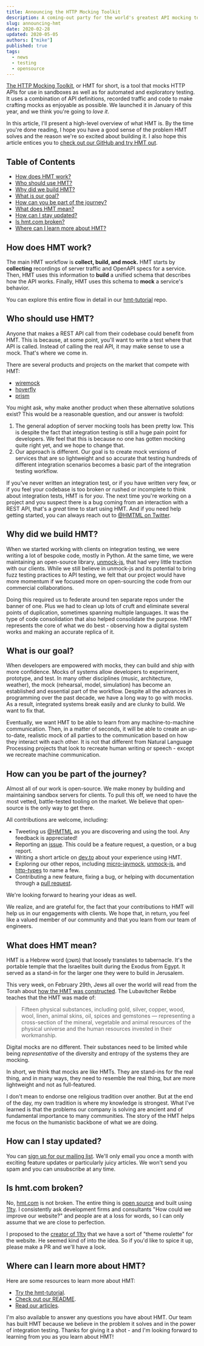 ```yaml
---
title: Announcing the HTTP Mocking Toolkit
description: A coming-out party for the world's greatest API mocking tool that no one has ever heard of. Yet.
slug: announcing-hmt
date: 2020-02-28
updated: 2020-05-05
authors: ["mike"]
published: true
tags:
  - news
  - testing
  - opensource
---
```


[The HTTP Mocking Toolkit](https://github.com/meeshkan/hmt), or HMT for short, is a tool that mocks HTTP APIs for use in sandboxes as well as for automated and exploratory testing. It uses a combination of API definitions, recorded traffic and code to make crafting mocks as enjoyable as possible. We launched it in January of this year, and we think you're going to _love it_.

In this article, I'll present a high-level overview of what HMT is. By the time you're done reading, I hope you have a good sense of the problem HMT solves and the reason we're so excited about building it. I also hope this article entices you to [check out our GitHub and try HMT out](https://github.com/meeshkan/hmt).

## Table of Contents

- [How does HMT work?](#how-does-hmt-work)
- [Who should use HMT?](#who-should-use-hmt)
- [Why did we build HMT?](#why-did-we-build-hmt)
- [What is our goal?](#what-is-our-goal)
- [How can you be part of the journey?](#how-can-you-be-part-of-the-journey)
- [What does HMT mean?](#what-does-hmt-mean)
- [How can I stay updated?](#how-can-i-stay-updated)
- [Is hmt.com broken?](#is-hmtcom-broken)
- [Where can I learn more about HMT?](#where-can-i-learn-more-about-hmt)

## How does HMT work?

The main HMT workflow is **collect, build, and mock.** HMT starts by **collecting** recordings of server traffic and OpenAPI specs for a service. Then, HMT uses this information to **build** a unified schema that describes how the API works. Finally, HMT uses this schema to **mock** a service's behavior.

You can explore this entire flow in detail in our [hmt-tutorial](https://github.com/meeshkan/hmt-tutorial) repo.

## Who should use HMT?

Anyone that makes a REST API call from their codebase could benefit from HMT. This is because, at some point, you'll want to write a test where that API is called. Instead of calling the real API, it may make sense to use a mock. That's where we come in.

There are several products and projects on the market that compete with HMT:

- [wiremock](https://github.com/tomakehurst/wiremock)
- [hoverfly](https://github.com/SpectoLabs/hoverfly)
- [prism](https://github.com/stoplightio/prism)

You might ask, why make another product when these alternative solutions exist? This would be a reasonable question, and our answer is twofold:

1. The general adoption of server mocking tools has been pretty low. This is despite the fact that integration testing is still a huge pain point for developers. We feel that this is because no one has gotten mocking quite right yet, and we hope to change that.
1. Our approach is different. Our goal is to create mock versions of services that are so lightweight and so accurate that testing hundreds of different integration scenarios becomes a basic part of the integration testing workflow.

If you've never written an integration test, or if you have written very few, or if you feel your codebase is too broken or rushed or incomplete to think about integration tests, HMT is for _you_. The next time you're working on a project and you suspect there is a bug coming from an interaction with a REST API, that's a _great_ time to start using HMT. And if you need help getting started, you can always reach out to [@HMTML on Twitter](https://twitter.com/HMTML).

## Why did we build HMT?

When we started working with clients on integration testing, we were writing a lot of bespoke code, mostly in Python. At the same time, we were maintaining an open-source library, [unmock-js](https://github.com/meeshkan/unmock.js), that had very little traction with our clients. While we still believe in unmock-js and its potential to bring fuzz testing practices to API testing, we felt that our project would have more momentum if we focused more on open-sourcing the code from our commercial collaborations.

Doing this required us to federate around ten separate repos under the banner of one. Plus we had to clean up lots of cruft and eliminate several points of duplication, sometimes spanning multiple languages. It was the type of code consolidation that also helped consolidate the purpose. HMT represents the core of what we do best - observing how a digital system works and making an accurate replica of it.

## What is our goal?

When developers are empowered with mocks, they can build and ship with more confidence. Mocks of systems allow developers to experiment, prototype, and test. In many other disciplines (music, architecture, weather), the mock (rehearsal, model, simulation) has become an established and essential part of the workflow. Despite all the advances in programming over the past decade, we have a long way to go with mocks. As a result, integrated systems break easily and are clunky to build. We want to fix that.

Eventually, we want HMT to be able to learn from any machine-to-machine communication. Then, in a matter of seconds, it will be able to create an up-to-date, realistic mock of all parties to the communication based on how they interact with each other. It is not that different from Natural Language Processing projects that look to recreate human writing or speech - except we recreate machine communication.

## How can you be part of the journey?

Almost all of our work is open-source. We make money by building and maintaining sandbox servers for clients. To pull this off, we need to have the most vetted, battle-tested tooling on the market. We believe that open-source is the only way to get there.

All contributions are welcome, including:

- Tweeting us [@HMTML](https://twitter.com/HMTML) as you are discovering and using the tool. Any feedback is appreciated!
- Reporting an [issue](https://github.com/meeshkan/hmt/issues). This could be a feature request, a question, or a bug report.
- Writing a short article on [dev.to](https://dev.to) about your experience using HMT.
- Exploring our other repos, including [micro-jaymock](https://github.com/meeshkan/micro-jaymock), [unmock-js](https://github.com/meeshkan/unmock-js), and [http-types](https://github.com/meeshkan/http-types) to name a few.
- Contributing a new feature, fixing a bug, or helping with documentation through a [pull request](https://github.com/meeshkan/hmt/pulls).

We're looking forward to hearing your ideas as well.

We realize, and are grateful for, the fact that your contributions to HMT will help us in our engagements with clients. We hope that, in return, you feel like a valued member of our community and that you learn from our team of engineers.

## What does HMT mean?

HMT is a Hebrew word (משכן) that loosely translates to tabernacle. It's the portable temple that the Israelites built during the Exodus from Egypt. It served as a stand-in for the larger one they were to build in Jerusalem.

This very week, on February 29th, Jews all over the world will read from the Torah about [how the HMT was constructed](https://www.chabad.org/parshah/article_cdo/aid/1314/jewish/Anatomy-of-a-Dwelling.htm). The Lubavitcher Rebbe teaches that the HMT was made of:

> Fifteen physical substances, including gold, silver, copper, wood, wool, linen, animal skins, oil, spices and gemstones — representing a cross-section of the mineral, vegetable and animal resources of the physical universe and the human resources invested in their workmanship.

Digital mocks are no different. Their substances need to be limited while being _representative_ of the diversity and entropy of the systems they are mocking.

In short, we think that mocks are like HMTs. They are stand-ins for the real thing, and in many ways, they need to resemble the real thing, but are more lightweight and not as full-featured.

I don't mean to endorse one religious tradition over another. But at the end of the day, my own tradition is where my knowledge is strongest. What I've learned is that the problems our company is solving are ancient and of fundamental importance to many communities. The story of the HMT helps me focus on the humanistic backbone of what we are doing.

## How can I stay updated?

You can [sign up for our mailing list](https://www.subscribepage.com/hmt). We'll only email you once a month with exciting feature updates or particularly juicy articles. We won't send you spam and you can unsubscribe at any time.

## Is hmt.com broken?

No, [hmt.com](https://hmt.com) is not broken. The entire thing is [open source](https://github.com/meeshkan/worlds-greatest-website) and built using [11ty](https://github.com/eleventy/11ty). I consistently ask development firms and consultants "How could we improve our website?" and people are at a loss for words, so I can only assume that we are close to perfection.

I proposed to the [creator of 11ty](https://twitter.com/HMTML/status/1230120931101679617) that we have a sort of "theme roulette" for the website. He seemed kind of into the idea. So if you'd like to spice it up, please make a PR and we'll have a look.

## Where can I learn more about HMT?

Here are some resources to learn more about HMT:

- [Try the hmt-tutorial](https://github.com/meeshkan/hmt-tutorial).
- [Check out our README](https://github.com/meeshkan/hmt).
- [Read our articles](https://dev.to/hmt).

I'm also available to answer any questions you have about HMT. Our team has built HMT because we believe in the problem it solves and in the power of integration testing. Thanks for giving it a shot - and I'm looking forward to learning from you as you learn about HMT!
